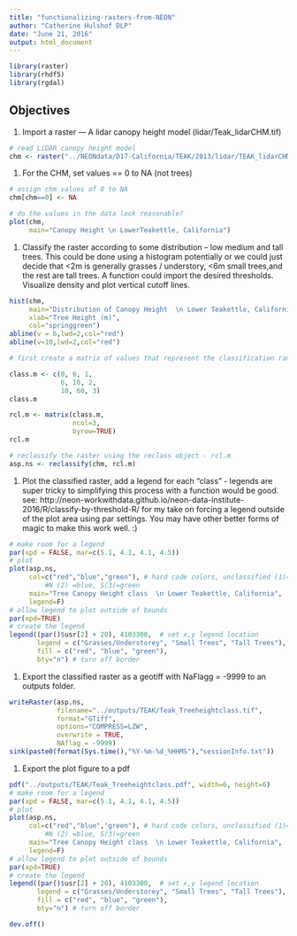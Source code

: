 ```yaml
---
title: "functionalizing-rasters-from-NEON"
author: "Catherine Hulshof DLP"
date: "June 21, 2016"
output: html_document
---
```


```r
library(raster)
library(rhdf5)
library(rgdal)
```

## Objectives

1. Import a raster — A lidar canopy height model (lidar/Teak_lidarCHM.tif)


```r
# read LiDAR canopy height model
chm <- raster("../NEONdata/D17-California/TEAK/2013/lidar/TEAK_lidarCHM.tif")
```

1. For the CHM, set values == 0 to NA (not trees)

```r
# assign chm values of 0 to NA
chm[chm==0] <- NA

# do the values in the data look reasonable?
plot(chm,
     main="Canopy Height \n LowerTeakettle, California")
```

1. Classify the raster according to some distribution – low medium and tall trees. This could be done using a histogram potentially or we could just decide that <2m is generally grasses / understory, <6m small trees,and the rest are tall trees. A function could import the desired thresholds. Visualize density and plot vertical cutoff lines.

```r

hist(chm,
     main="Distribution of Canopy Height  \n Lower Teakettle, California",
     xlab="Tree Height (m)",
     col="springgreen")
abline(v = 6,lwd=2,col="red")
abline(v=10,lwd=2,col="red")

```


```r

# first create a matrix of values that represent the classification ranges

class.m <- c(0, 6, 1,
             6, 10, 2,
             10, 60, 3)
class.m

rcl.m <- matrix(class.m, 
                ncol=3, 
                byrow=TRUE)
rcl.m

# reclassify the raster using the reclass object - rcl.m
asp.ns <- reclassify(chm, rcl.m)

```

     
1. Plot the classified raster, add a legend for each “class” - legends are super tricky to simplifying this process with a function would be good.  see: http://neon-workwithdata.github.io/neon-data-institute-2016/R/classify-by-threshold-R/  for my take on forcing a legend outside of the plot area using par settings. You may have other better forms of magic to make this work well. :)


```r

# make room for a legend
par(xpd = FALSE, mar=c(5.1, 4.1, 4.1, 4.5))
# plot
plot(asp.ns,
     col=c("red","blue","green"), # hard code colors, unclassified (1)=red,
		 #N (2) =blue, S(3)=green
     main="Tree Canopy Height class  \n Lower Teakettle, California",
     legend=F)
# allow legend to plot outside of bounds
par(xpd=TRUE)
# create the legend
legend((par()$usr[2] + 20), 4103300,  # set x,y legend location
       legend = c("Grasses/Understorey", "Small Trees", "Tall Trees"),  # make sure the order matches the colors, next
       fill = c("red", "blue", "green"),
       bty="n") # turn off border
```

1. Export the classified raster as a geotiff with NaFlagg = -9999 to an outputs folder.

```r

writeRaster(asp.ns,
            filename="../outputs/TEAK/Teak_Treeheightclass.tif",
            format="GTiff",
            options="COMPRESS=LZW",
            overwrite = TRUE,
            NAflag = -9999)
sink(paste0(format(Sys.time(),"%Y-%m-%d_%HHMS"),"sessionInfo.txt"))
```


1. Export the plot figure to a pdf

```r

pdf("../outputs/TEAK/Teak_Treeheightclass.pdf", width=6, height=6)
# make room for a legend
par(xpd = FALSE, mar=c(5.1, 4.1, 4.1, 4.5))
# plot
plot(asp.ns,
     col=c("red","blue","green"), # hard code colors, unclassified (1)=red,
		 #N (2) =blue, S(3)=green
     main="Tree Canopy Height class  \n Lower Teakettle, California",
     legend=F)
# allow legend to plot outside of bounds
par(xpd=TRUE)
# create the legend
legend((par()$usr[2] + 20), 4103300,  # set x,y legend location
       legend = c("Grasses/Understorey", "Small Trees", "Tall Trees"),  # make sure the order matches the colors, next
       fill = c("red", "blue", "green"),
       bty="n") # turn off border

dev.off()
```

```r

```



